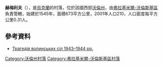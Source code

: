 {{coord|50|46|42|N|24|29|3|E|scale:30000|display=title}}

'''赫梅利夫'''（{{lang-uk|Хмелів}}），是[[烏克蘭|烏克蘭]]的村落，位於該國西部[[沃倫州|沃倫州]]，由[[弗拉基米爾-沃倫斯基區|弗拉基米爾-沃倫斯基區]]負責管轄，始建於1545年，面積673平方公里，2001年人口210，人口密度每平方公里0.31人。

==參考資料==
* [http://www.poshuk.lviv.ua/books_tsaruk_p_20.html Трагедія волинських сіл 1943–1944 рр.]{{dead link|date=十月 2017 |bot=InternetArchiveBot }}

[[Category:沃倫州村落|Category:沃倫州村落]]
[[Category:弗拉基米爾-沃倫斯基區村落|Category:弗拉基米爾-沃倫斯基區村落]]


{{Volyn-geo-stub}}